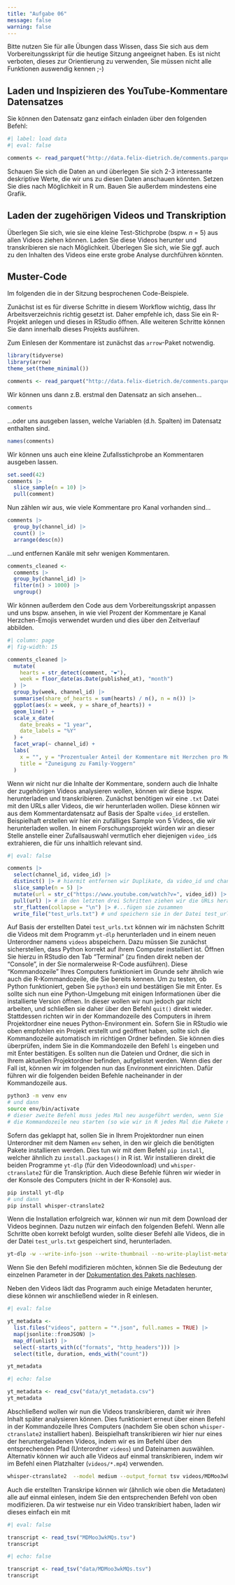 ```yaml
---
title: "Aufgabe 06"
message: false
warning: false
---
```


Bitte nutzen Sie für alle Übungen dass Wissen, dass Sie sich aus dem Vorbereitungsskript für die heutige Sitzung angeeignet haben. Es ist nicht verboten, dieses zur Orientierung zu verwenden, Sie müssen nicht alle Funktionen auswendig kennen ;-)

## Laden und Inspizieren des YouTube-Kommentare Datensatzes

Sie können den Datensatz ganz einfach einladen über den folgenden Befehl:

```r
#| label: load data
#| eval: false

comments <- read_parquet("http://data.felix-dietrich.de/comments.parquet.gzip")
```

Schauen Sie sich die Daten an und überlegen Sie sich 2-3 interessante deskriptive Werte, die wir uns zu diesen Daten anschauen könnten. Setzen Sie dies nach Möglichkeit in R um. Bauen Sie außerdem mindestens eine Grafik.

## Laden der zugehörigen Videos und Transkription

Überlegen Sie sich, wie sie eine kleine Test-Stichprobe (bspw. *n* = 5) aus allen Videos ziehen können. Laden Sie diese Videos herunter und transkribieren sie nach Möglichkeit. Überlegen Sie sich, wie Sie ggf. auch zu den Inhalten des Videos eine erste grobe Analyse durchführen könnten.


## Muster-Code

Im folgenden die in der Sitzung besprochenen Code-Beispiele.

Zunächst ist es für diverse Schritte in diesem Workflow wichtig, dass Ihr Arbeitsverzeichnis richtig gesetzt ist. Daher empfehle ich, dass Sie ein R-Projekt anlegen und dieses in RStudio öffnen. Alle weiteren Schritte können Sie dann innerhalb dieses Projekts ausführen.

Zum Einlesen der Kommentare ist zunächst das `arrow`-Paket notwendig.

```r
library(tidyverse)
library(arrow)
theme_set(theme_minimal())

comments <- read_parquet("http://data.felix-dietrich.de/comments.parquet.gzip")
```

Wir können uns dann z.B. erstmal den Datensatz an sich ansehen...

```r
comments
```

...oder uns ausgeben lassen, welche Variablen (d.h. Spalten) im Datensatz enthalten sind.

```r
names(comments)
```

Wir können uns auch eine kleine Zufallsstichprobe an Kommentaren ausgeben lassen.

```r
set.seed(42)
comments |> 
  slice_sample(n = 10) |> 
  pull(comment)
```

Nun zählen wir aus, wie viele Kommentare pro Kanal vorhanden sind...

```r
comments |>
  group_by(channel_id) |> 
  count() |> 
  arrange(desc(n))
```

...und entfernen Kanäle mit sehr wenigen Kommentaren.

```r
comments_cleaned <- 
  comments |>
  group_by(channel_id) |> 
  filter(n() > 1000) |> 
  ungroup()
```

Wir können außerdem den Code aus dem Vorbereitungsskript anpassen und uns bspw. ansehen, in wie viel Prozent der Kommentare je Kanal Herzchen-Emojis verwendet wurden und dies über den Zeitverlauf abbilden.

```r
#| column: page
#| fig-width: 15

comments_cleaned |>
  mutate(
    hearts = str_detect(comment, "❤️"),
    week = floor_date(as.Date(published_at), "month")
  ) |>
  group_by(week, channel_id) |>
  summarise(share_of_hearts = sum(hearts) / n(), n = n()) |>
  ggplot(aes(x = week, y = share_of_hearts)) +
  geom_line() +
  scale_x_date(
    date_breaks = "1 year",
    date_labels = "%Y"
  ) +
  facet_wrap(~ channel_id) +
  labs(
    x = "", y = "Prozentualer Anteil der Kommentare mit Herzchen pro Monat",
    title = "Zuneigung zu Family-Voggern"
  )
```

Wenn wir nicht nur die Inhalte der Kommentare, sondern auch die Inhalte der zugehörigen Videos analysieren wollen, können wir diese bspw. herunterladen und transkribieren. Zunächst benötigen wir eine `.txt` Datei mit den URLs aller Videos, die wir herunterladen wollen. Diese können wir aus dem Kommentardatensatz auf Basis der Spalte `video_id` erstellen. Beispielhaft erstellen wir hier ein zufälliges Sample von 5 Videos, die wir herunterladen wollen. In einem Forschungsprojekt würden wir an dieser Stelle anstelle einer Zufallsauswahl vermutlich eher diejenigen `video_id`s extrahieren, die für uns inhaltlich relevant sind.

```r
#| eval: false

comments |> 
  select(channel_id, video_id) |> 
  distinct() |> # hiermit entfernen wir Duplikate, da video_id und channel_id im Datensatz mehrfach vorkommen (pro Kommentar)
  slice_sample(n = 5) |> 
  mutate(url = str_c("https://www.youtube.com/watch?v=", video_id)) |> # hier erstellen wir die URL aus der video_id
  pull(url) |> # in den letzten drei Schritten ziehen wir die URLs heraus...
  str_flatten(collapse = "\n") |> #...fügen sie zusammen
  write_file("test_urls.txt") # und speichern sie in der Datei test_urls.txt
```

Auf Basis der erstellten Datei `test_urls.txt` können wir im nächsten Schritt die Videos mit dem Programm `yt-dlp` herunterladen und in einem neuen Unterordner namens `videos` abspeichern. Dazu müssen Sie zunächst sicherstellen, dass Python korrekt auf ihrem Computer installiert ist. Öffnen Sie hierzu in RStudio den Tab "Terminal" (zu finden direkt neben der "Console", in der Sie normalerweise R-Code ausführen). Diese "Kommandozeile" Ihres Computers funktioniert im Grunde sehr ähnlich wie auch die R-Kommandozeile, die Sie bereits kennen. Um zu testen, ob Python funktioniert, geben Sie `python3` ein und bestätigen Sie mit Enter. Es sollte sich nun eine Python-Umgebung mit einigen Informationen über die installierte Version öffnen. In dieser wollen wir nun jedoch gar nicht arbeiten, und schließen sie daher über den Befehl `quit()` direkt wieder. Stattdessen richten wir in der Kommandozeile des Computers in ihrem Projektordner eine neues Python-Environment ein. Sofern Sie in RStudio wie oben empfohlen ein Projekt erstellt und geöffnet haben, sollte sich die Kommandozeile automatisch im richtigen Ordner befinden. Sie können dies überprüfen, indem Sie in die Kommandozeile den Befehl `ls` eingeben und mit Enter bestätigen. Es sollten nun die Dateien und Ordner, die sich in Ihrem aktuellen Projektordner befinden, aufgelistet werden. Wenn dies der Fall ist, können wir im folgenden nun das Environment einrichten. Dafür führen wir die folgenden beiden Befehle nacheinander in der Kommandozeile aus.

```bash
python3 -m venv env
# und dann
source env/bin/activate
# dieser zweite Befehl muss jedes Mal neu ausgeführt werden, wenn Sie
# die Kommandozeile neu starten (so wie wir in R jedes Mal die Pakete neu laden müssen)
```
Sofern das geklappt hat, sollen Sie in Ihrem Projektordner nun einen Unterordner mit dem Namen `env` sehen, in den wir gleich die benötigten Pakete installieren werden. Dies tun wir mit dem Befehl `pip install`, welcher ähnlich zu `install.packages()` in R ist. Wir installieren direkt die beiden Programme `yt-dlp` (für den Videodownload) und `whisper-ctranslate2` für die Transkription. Auch diese Befehle führen wir wieder in der Konsole des Computers (nicht in der R-Konsole) aus. 

```bash
pip install yt-dlp
# und dann
pip install whisper-ctranslate2
```

Wenn die Installation erfolgreich war, können wir nun mit dem Download der Videos beginnen. Dazu nutzen wir einfach den folgenden Befehl. Wenn alle Schritte oben korrekt befolgt wurden, sollte dieser Befehl alle Videos, die in der Datei `test_urls.txt` gespeichert sind, herunterladen. 

```bash
yt-dlp -w --write-info-json --write-thumbnail --no-write-playlist-metafiles  -c -o "%(id)s.%(ext)s" -P videos -a test_urls.txt
```

Wenn Sie den Befehl modifizieren möchten, können Sie die Bedeutung der einzelnen Parameter in der [Dokumentation des Pakets nachlesen](https://github.com/yt-dlp/yt-dlp).

Neben den Videos lädt das Programm auch einige Metadaten herunter, diese können wir anschließend wieder in R einlesen. 

```r
#| eval: false

yt_metadata <-
  list.files("videos", pattern = "*.json", full.names = TRUE) |>
  map(jsonlite::fromJSON) |>
  map_df(unlist) |>
  select(-starts_with(c("formats", "http_headers"))) |> 
  select(title, duration, ends_with("count"))

yt_metadata
```

```r
#| echo: false

yt_metadata <- read_csv("data/yt_metadata.csv")
yt_metadata
```

Abschließend wollen wir nun die Videos transkribieren, damit wir ihren Inhalt später analysieren können. Dies funktioniert erneut über einen Befehl in der Kommandozeile Ihres Computers (nachdem Sie oben schon `whisper-ctranslate2` installiert haben). Beispielhaft transkribieren wir hier nur eines der heruntergeladenen Videos, indem wir es im Befehl über den entsprechenden Pfad (Unterordner `videos`) und Dateinamen auswählen. Alternativ können wir auch alle Videos auf einmal transkribieren, indem wir im Befehl einen Platzhalter (`videos/*.mp4`) verwenden.

```bash
whisper-ctranslate2  --model medium --output_format tsv videos/MDMoo3wkMQs.mp4
```
Auch die erstellten Transkripe können wir (ähnlich wie oben die Metadaten) alle auf einmal einlesen, indem Sie den entsprechenden Befehl von oben modifizieren. Da wir testweise nur ein Video transkribiert haben, laden wir dieses einfach ein mit

```r
#| eval: false

transcript <- read_tsv("MDMoo3wkMQs.tsv")
transcript
```

```r
#| echo: false

transcript <- read_tsv("data/MDMoo3wkMQs.tsv")
transcript
```
